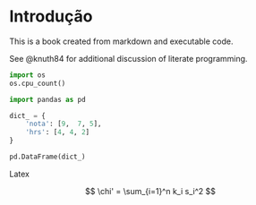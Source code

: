 # Introdução

This is a book created from markdown and executable code.

See @knuth84 for additional discussion of literate programming.

```python
import os
os.cpu_count()
```

```python
import pandas as pd

dict_ = {
    'nota': [9,  7, 5],
    'hrs': [4, 4, 2]
}

pd.DataFrame(dict_)
```


Latex

$$
\chi' = \sum_{i=1}^n k_i s_i^2
$$
